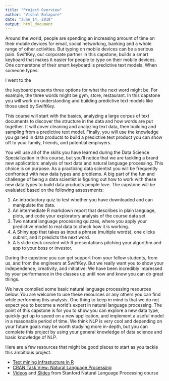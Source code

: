 ---
title: "Project Overview"
author: "Vishal Balapure"
date: "June 14, 2018"
output: html_document
---

Around the world, people are spending an increasing amount of time on their mobile devices for email, social networking, banking and a whole range of other activities. But typing on mobile devices can be a serious pain. SwiftKey, our corporate partner in this capstone, builds a smart keyboard that makes it easier for people to type on their mobile devices. One cornerstone of their smart keyboard is predictive text models. When someone types:

I went to the

the keyboard presents three options for what the next word might be. For example, the three words might be gym, store, restaurant. In this capstone you will work on understanding and building predictive text models like those used by SwiftKey.

This course will start with the basics, analyzing a large corpus of text documents to discover the structure in the data and how words are put together. It will cover cleaning and analyzing text data, then building and sampling from a predictive text model. Finally, you will use the knowledge you gained in data products to build a predictive text product you can show off to your family, friends, and potential employers.

You will use all of the skills you have learned during the Data Science Specialization in this course, but you'll notice that we are tackling a brand new application: analysis of text data and natural language processing. This choice is on purpose. As a practicing data scientist you will be frequently confronted with new data types and problems. A big part of the fun and challenge of being a data scientist is figuring out how to work with these new data types to build data products people love. The capstone will be evaluated based on the following assessments:

1.  An introductory quiz to test whether you have downloaded and can manipulate the data.
2.  An intermediate R markdown report that describes in plain language, plots, and code your exploratory analysis of the course data set.
3.  Two natural language processing quizzes, where you apply your predictive model to real data to check how it is working.
4.  A Shiny app that takes as input a phrase (multiple words), one clicks submit, and it predicts the next word.
5.  A 5 slide deck created with R presentations pitching your algorithm and app to your boss or investor.

During the capstone you can get support from your fellow students, from us, and from the engineers at SwiftKey. But we really want you to show your independence, creativity, and initiative. We have been incredibly impressed by your performance in the classes up until now and know you can do great things.

We have compiled some basic natural language processing resources below. You are welcome to use these resources or any others you can find while performing this analysis. One thing to keep in mind is that we do not expect you to become a world's expert in natural language processing. The point of this capstone is for you to show you can explore a new data type, quickly get up to speed on a new application, and implement a useful model in a reasonable period of time. We think NLP is very cool and depending on your future goals may be worth studying more in-depth, but you can complete this project by using your general knowledge of data science and basic knowledge of NLP.

Here are a few resources that might be good places to start as you tackle this ambitious project.

-   [Text mining infrastucture in R](%22http://www.jstatsoft.org/v25/i05/%22)
-   [CRAN Task View: Natural Language Processing](%22http://cran.r-project.org/web/views/NaturalLanguageProcessing.html%22)
-   [Videos](%22https://www.youtube.com/user/OpenCourseOnline/search?query=NLP%22) and [Slides](%22https://web.stanford.edu/~jurafsky/NLPCourseraSlides.html%22) from Stanford Natural Language Processing course

